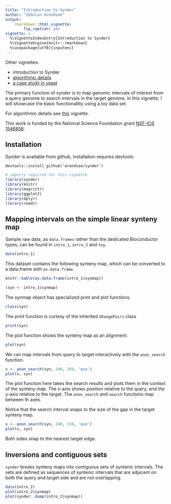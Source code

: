```yaml
---
title: "Introduction to Synder"
author: "Zebulun Arendsee"
output:
    rmarkdown::html_vignette:
        fig_caption: yes
vignette: >
  %\VignetteIndexEntry{Introduction to Synder}
  %\VignetteEngine{knitr::rmarkdown}
  %\usepackage[utf8]{inputenc}
---
```


Other vignettes:

 - introduction to Synder
 - [algorithmic details](algorithm.html)
 - [a case study in yeast](yeast.html)

The primary function of synder is to map genomic intervals of interest from a
query genome to search intervals in the target genome. In this vignette, I
will showcase the basic functionallity using a toy data set.

For algorithmic details see [this](algorithm.html) vignette. 

This work is funded by the National Science Foundation grant [NSF-IOS
1546858](https://www.nsf.gov/awardsearch/showAward?AWD_ID=1546858).

## Installation

Synder is available from github, installation requires devtools:

```
devtools::install_github('arendsee/synder')
```

```r
# imports required for this vignette
library(synder)
library(knitr)
library(magrittr)
library(ggplot2)
library(dplyr)
library(readr)
```

## Mapping intervals on the simple linear synteny map 

Sample raw data, as `data.frames` rather than the dedicated Bioconductor types,
can be found in `intro_1`, `intro_2` and `toy`.

```r
data(intro_1)
```

This dataset contains the following synteny map, which can be converted to a
data.frame with `as.data.frame`.

```r
knitr::kable(as.data.frame(intro_1$synmap))
```

```r
(syn <- intro_1$synmap)
```

The synmap object has specialized print and plot functions.

```r
class(syn)
```

The print function is curtesy of the inherited `GRangePairs` class

```r
print(syn)
```

The plot function shows the synteny map as an alignment.

```r
plot(syn)
```

We can map intervals from query to target interactively with the `anon_search`
function.

```r
x <- anon_search(syn, 240, 260, 'que')
plot(x, syn)
```

The plot function here takes the search results and plots them in the context
of the synteny map. The x-axis shows position relative to the query, and the
y-axis relative to the target. The `anon_search` and `search` functions map
between th axes.

Notice that the search interval snaps to the size of the gap in the target
synteny map.

```r
x <- anon_search(syn, 240, 310, 'que')
plot(x, syn)
```

Both sides snap to the nearest target edge.

## Inversions and contiguous sets

`synder` breaks synteny maps into contiguous sets of syntenic intervals. The
sets are defined as sequences of syntenic intervals that are adjacent on both
the query and target side and are not overlapping.

```r
data(intro_2)
plot(intro_2$synmap)
plot(synder::dump(intro_2$synmap))
```
